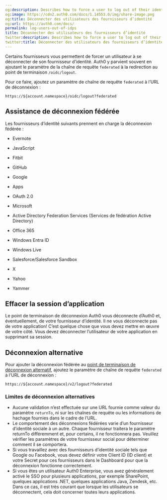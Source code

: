 ```yaml
---
og:description: Describes how to force a user to log out of their identity provider.
og:image: https://cdn2.auth0.com/docs/1.14553.0/img/share-image.png
og:title: Déconnecter des utilisateurs des fournisseurs d’identité
og:url: https://auth0.com/docs/
permalink: log-users-out-of-idps
title: Déconnecter des utilisateurs des fournisseurs d’identité
twitter:description: Describes how to force a user to log out of their identity provider.
twitter:title: Déconnecter des utilisateurs des fournisseurs d’identité
---
```


Certains fournisseurs vous permettent de forcer un utilisateur à se déconnecter de son fournisseur d’identité. Auth0 y parvient souvent en ajoutant le paramètre de la chaîne de requête `federated` à la redirection au point de terminaison `/oidc/logout`.

Pour ce faire, ajoutez un paramètre de chaîne de requête `federated` à l’URL de déconnexion :

`https://${account.namespace}/oidc/logout?federated`

## Assistance de déconnexion fédérée

Les fournisseurs d’identité suivants prennent en charge la déconnexion fédérée :

* Evernote
* JavaScript
* Fitbit
* GitHub
* Google

* Apps
* OAuth 2.0
* Microsoft

* Active Directory Federation Services (Services de fédération Active Directory)
* Office 365
* Windows Entra ID
* Windows Live
* Salesforce/Salesforce Sandbox
* X
* Yahoo
* Yammer

## Effacer la session d’application

Le point de terminaison de déconnexion Auth0 vous déconnecte d’Auth0 et, éventuellement, de votre fournisseur d’identité. Il ne vous déconnecte pas de votre application! C’est quelque chose que vous devez mettre en œuvre de votre côté. Vous devez déconnecter l’utilisateur de votre application en supprimant sa session.

## Déconnexion alternative

Pour ajouter la déconnexion fédérée au [point de terminaison de déconnexion alternatif](/api/authentication#logout), ajoutez le paramètre de chaîne de requête `federated` à l’URL de déconnexion :

`https://${account.namespace}/v2/logout?federated`

### Limites de déconnexion alternatives

* Aucune validation n’est effectuée sur une URL fournie comme valeur du paramètre `returnTo`, ni sur les chaînes de requête ou les informations de hachage fournies dans le cadre de l’URL.
* Le comportement des déconnexions fédérées varie d’un fournisseur d’identité sociale à un autre. Chaque fournisseur traitera le paramètre returnTo différemment et, pour certains, il ne fonctionnera pas. Veuillez vérifier les paramètres de votre fournisseur social pour déterminer comment il se comportera.
* Si vous travaillez avec des fournisseurs d’identité sociale tels que Google ou Facebook, vous devez définir votre Client ID (ID client) et votre Secret pour ces fournisseurs dans le Dashboard pour que la déconnexion fonctionne correctement.
* Si vous êtes un utilisateur Auth0 Enterprise, vous avez généralement activé le SSO pour plusieurs applications, par exemple SharePoint, quelques applications .NET, quelques applications Java, Zendesk, etc. Dans ce cas, il est très courant que lorsque les utilisateurs se déconnectent, cela doit concerner toutes leurs applications.